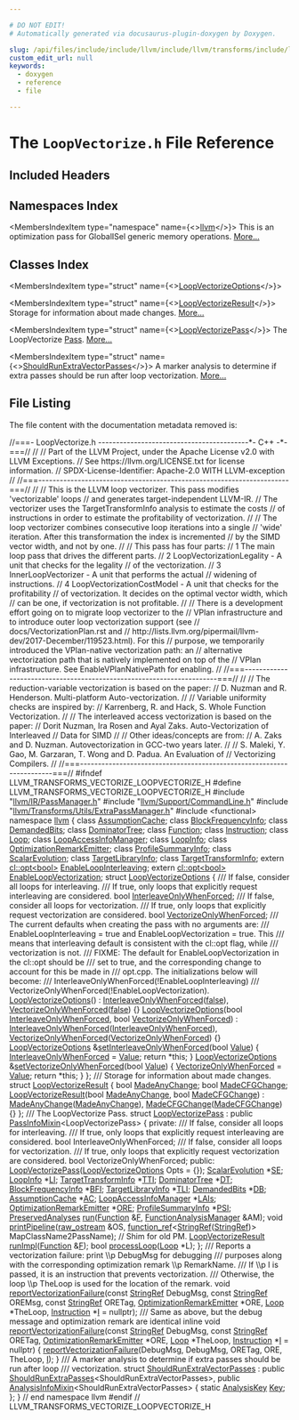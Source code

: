 ```yaml
---

# DO NOT EDIT!
# Automatically generated via docusaurus-plugin-doxygen by Doxygen.

slug: /api/files/include/include/llvm/include/llvm/transforms/include/llvm/transforms/vectorize/loopvectorize-h
custom_edit_url: null
keywords:
  - doxygen
  - reference
  - file

---
```





# The `LoopVectorize.h` File Reference

<DoxygenPage pluginConfig={pluginConfig}>



## Included Headers

<IncludesList>
<IncludesListItem
  filePath="llvm/IR/PassManager.h"
  permalink="/docs/api/files/include/include/llvm/include/llvm/ir/passmanager-h"
  isLocal="true" />
<IncludesListItem
  filePath="llvm/Support/CommandLine.h"
  permalink="/docs/api/files/include/include/llvm/include/llvm/support/commandline-h"
  isLocal="true" />
<IncludesListItem
  filePath="llvm/Transforms/Utils/ExtraPassManager.h"
  permalink="/docs/api/files/include/include/llvm/include/llvm/transforms/include/llvm/transforms/utils/extrapassmanager-h"
  isLocal="true" />
<IncludesListItem
  filePath="functional"
  permalink=""
  isLocal="false" />
</IncludesList>

## Namespaces Index

<MembersIndex>

<MembersIndexItem
  type="namespace"
  name={<><a href="/docs/api/namespaces/llvm">llvm</a></>}>
This is an optimization pass for GlobalISel generic memory operations. <a href="/docs/api/namespaces/llvm/#details">More...</a>
</MembersIndexItem>

</MembersIndex>

## Classes Index

<MembersIndex>

<MembersIndexItem
  type="struct"
  name={<><a href="/docs/api/structs/llvm/loopvectorizeoptions">LoopVectorizeOptions</a></>}>
</MembersIndexItem>

<MembersIndexItem
  type="struct"
  name={<><a href="/docs/api/structs/llvm/loopvectorizeresult">LoopVectorizeResult</a></>}>
Storage for information about made changes. <a href="/docs/api/structs/llvm/loopvectorizeresult/#details">More...</a>
</MembersIndexItem>

<MembersIndexItem
  type="struct"
  name={<><a href="/docs/api/structs/llvm/loopvectorizepass">LoopVectorizePass</a></>}>
The LoopVectorize <a href="/docs/api/classes/llvm/pass">Pass</a>. <a href="/docs/api/structs/llvm/loopvectorizepass/#details">More...</a>
</MembersIndexItem>

<MembersIndexItem
  type="struct"
  name={<><a href="/docs/api/structs/llvm/shouldrunextravectorpasses">ShouldRunExtraVectorPasses</a></>}>
A marker analysis to determine if extra passes should be run after loop vectorization. <a href="/docs/api/structs/llvm/shouldrunextravectorpasses/#details">More...</a>
</MembersIndexItem>

</MembersIndex>


## File Listing

The file content with the documentation metadata removed is:

<ProgramListing>

<Link id="l00001" /><CodeLine lineNumber="1"><Highlight kind="comment">//===- LoopVectorize.h ------------------------------------------&#42;- C++ -&#42;-===//</Highlight><Highlight kind="normal"></Highlight></CodeLine>
<Link id="l00002" /><CodeLine lineNumber="2"><Highlight kind="normal"></Highlight><Highlight kind="comment">//</Highlight><Highlight kind="normal"></Highlight></CodeLine>
<Link id="l00003" /><CodeLine lineNumber="3"><Highlight kind="normal"></Highlight><Highlight kind="comment">// Part of the LLVM Project, under the Apache License v2.0 with LLVM Exceptions.</Highlight><Highlight kind="normal"></Highlight></CodeLine>
<Link id="l00004" /><CodeLine lineNumber="4"><Highlight kind="normal"></Highlight><Highlight kind="comment">// See https://llvm.org/LICENSE.txt for license information.</Highlight><Highlight kind="normal"></Highlight></CodeLine>
<Link id="l00005" /><CodeLine lineNumber="5"><Highlight kind="normal"></Highlight><Highlight kind="comment">// SPDX-License-Identifier: Apache-2.0 WITH LLVM-exception</Highlight><Highlight kind="normal"></Highlight></CodeLine>
<Link id="l00006" /><CodeLine lineNumber="6"><Highlight kind="normal"></Highlight><Highlight kind="comment">//</Highlight><Highlight kind="normal"></Highlight></CodeLine>
<Link id="l00007" /><CodeLine lineNumber="7"><Highlight kind="normal"></Highlight><Highlight kind="comment">//===----------------------------------------------------------------------===//</Highlight><Highlight kind="normal"></Highlight></CodeLine>
<Link id="l00008" /><CodeLine lineNumber="8"><Highlight kind="normal"></Highlight><Highlight kind="comment">//</Highlight><Highlight kind="normal"></Highlight></CodeLine>
<Link id="l00009" /><CodeLine lineNumber="9"><Highlight kind="normal"></Highlight><Highlight kind="comment">// This is the LLVM loop vectorizer. This pass modifies &#39;vectorizable&#39; loops</Highlight><Highlight kind="normal"></Highlight></CodeLine>
<Link id="l00010" /><CodeLine lineNumber="10"><Highlight kind="normal"></Highlight><Highlight kind="comment">// and generates target-independent LLVM-IR.</Highlight><Highlight kind="normal"></Highlight></CodeLine>
<Link id="l00011" /><CodeLine lineNumber="11"><Highlight kind="normal"></Highlight><Highlight kind="comment">// The vectorizer uses the TargetTransformInfo analysis to estimate the costs</Highlight><Highlight kind="normal"></Highlight></CodeLine>
<Link id="l00012" /><CodeLine lineNumber="12"><Highlight kind="normal"></Highlight><Highlight kind="comment">// of instructions in order to estimate the profitability of vectorization.</Highlight><Highlight kind="normal"></Highlight></CodeLine>
<Link id="l00013" /><CodeLine lineNumber="13"><Highlight kind="normal"></Highlight><Highlight kind="comment">//</Highlight><Highlight kind="normal"></Highlight></CodeLine>
<Link id="l00014" /><CodeLine lineNumber="14"><Highlight kind="normal"></Highlight><Highlight kind="comment">// The loop vectorizer combines consecutive loop iterations into a single</Highlight><Highlight kind="normal"></Highlight></CodeLine>
<Link id="l00015" /><CodeLine lineNumber="15"><Highlight kind="normal"></Highlight><Highlight kind="comment">// &#39;wide&#39; iteration. After this transformation the index is incremented</Highlight><Highlight kind="normal"></Highlight></CodeLine>
<Link id="l00016" /><CodeLine lineNumber="16"><Highlight kind="normal"></Highlight><Highlight kind="comment">// by the SIMD vector width, and not by one.</Highlight><Highlight kind="normal"></Highlight></CodeLine>
<Link id="l00017" /><CodeLine lineNumber="17"><Highlight kind="normal"></Highlight><Highlight kind="comment">//</Highlight><Highlight kind="normal"></Highlight></CodeLine>
<Link id="l00018" /><CodeLine lineNumber="18"><Highlight kind="normal"></Highlight><Highlight kind="comment">// This pass has four parts:</Highlight><Highlight kind="normal"></Highlight></CodeLine>
<Link id="l00019" /><CodeLine lineNumber="19"><Highlight kind="normal"></Highlight><Highlight kind="comment">// 1 The main loop pass that drives the different parts.</Highlight><Highlight kind="normal"></Highlight></CodeLine>
<Link id="l00020" /><CodeLine lineNumber="20"><Highlight kind="normal"></Highlight><Highlight kind="comment">// 2 LoopVectorizationLegality - A unit that checks for the legality</Highlight><Highlight kind="normal"></Highlight></CodeLine>
<Link id="l00021" /><CodeLine lineNumber="21"><Highlight kind="normal"></Highlight><Highlight kind="comment">//    of the vectorization.</Highlight><Highlight kind="normal"></Highlight></CodeLine>
<Link id="l00022" /><CodeLine lineNumber="22"><Highlight kind="normal"></Highlight><Highlight kind="comment">// 3 InnerLoopVectorizer - A unit that performs the actual</Highlight><Highlight kind="normal"></Highlight></CodeLine>
<Link id="l00023" /><CodeLine lineNumber="23"><Highlight kind="normal"></Highlight><Highlight kind="comment">//    widening of instructions.</Highlight><Highlight kind="normal"></Highlight></CodeLine>
<Link id="l00024" /><CodeLine lineNumber="24"><Highlight kind="normal"></Highlight><Highlight kind="comment">// 4 LoopVectorizationCostModel - A unit that checks for the profitability</Highlight><Highlight kind="normal"></Highlight></CodeLine>
<Link id="l00025" /><CodeLine lineNumber="25"><Highlight kind="normal"></Highlight><Highlight kind="comment">//    of vectorization. It decides on the optimal vector width, which</Highlight><Highlight kind="normal"></Highlight></CodeLine>
<Link id="l00026" /><CodeLine lineNumber="26"><Highlight kind="normal"></Highlight><Highlight kind="comment">//    can be one, if vectorization is not profitable.</Highlight><Highlight kind="normal"></Highlight></CodeLine>
<Link id="l00027" /><CodeLine lineNumber="27"><Highlight kind="normal"></Highlight><Highlight kind="comment">//</Highlight><Highlight kind="normal"></Highlight></CodeLine>
<Link id="l00028" /><CodeLine lineNumber="28"><Highlight kind="normal"></Highlight><Highlight kind="comment">// There is a development effort going on to migrate loop vectorizer to the</Highlight><Highlight kind="normal"></Highlight></CodeLine>
<Link id="l00029" /><CodeLine lineNumber="29"><Highlight kind="normal"></Highlight><Highlight kind="comment">// VPlan infrastructure and to introduce outer loop vectorization support (see</Highlight><Highlight kind="normal"></Highlight></CodeLine>
<Link id="l00030" /><CodeLine lineNumber="30"><Highlight kind="normal"></Highlight><Highlight kind="comment">// docs/VectorizationPlan.rst and</Highlight><Highlight kind="normal"></Highlight></CodeLine>
<Link id="l00031" /><CodeLine lineNumber="31"><Highlight kind="normal"></Highlight><Highlight kind="comment">// http://lists.llvm.org/pipermail/llvm-dev/2017-December/119523.html). For this</Highlight><Highlight kind="normal"></Highlight></CodeLine>
<Link id="l00032" /><CodeLine lineNumber="32"><Highlight kind="normal"></Highlight><Highlight kind="comment">// purpose, we temporarily introduced the VPlan-native vectorization path: an</Highlight><Highlight kind="normal"></Highlight></CodeLine>
<Link id="l00033" /><CodeLine lineNumber="33"><Highlight kind="normal"></Highlight><Highlight kind="comment">// alternative vectorization path that is natively implemented on top of the</Highlight><Highlight kind="normal"></Highlight></CodeLine>
<Link id="l00034" /><CodeLine lineNumber="34"><Highlight kind="normal"></Highlight><Highlight kind="comment">// VPlan infrastructure. See EnableVPlanNativePath for enabling.</Highlight><Highlight kind="normal"></Highlight></CodeLine>
<Link id="l00035" /><CodeLine lineNumber="35"><Highlight kind="normal"></Highlight><Highlight kind="comment">//</Highlight><Highlight kind="normal"></Highlight></CodeLine>
<Link id="l00036" /><CodeLine lineNumber="36"><Highlight kind="normal"></Highlight><Highlight kind="comment">//===----------------------------------------------------------------------===//</Highlight><Highlight kind="normal"></Highlight></CodeLine>
<Link id="l00037" /><CodeLine lineNumber="37"><Highlight kind="normal"></Highlight><Highlight kind="comment">//</Highlight><Highlight kind="normal"></Highlight></CodeLine>
<Link id="l00038" /><CodeLine lineNumber="38"><Highlight kind="normal"></Highlight><Highlight kind="comment">// The reduction-variable vectorization is based on the paper:</Highlight><Highlight kind="normal"></Highlight></CodeLine>
<Link id="l00039" /><CodeLine lineNumber="39"><Highlight kind="normal"></Highlight><Highlight kind="comment">//  D. Nuzman and R. Henderson. Multi-platform Auto-vectorization.</Highlight><Highlight kind="normal"></Highlight></CodeLine>
<Link id="l00040" /><CodeLine lineNumber="40"><Highlight kind="normal"></Highlight><Highlight kind="comment">//</Highlight><Highlight kind="normal"></Highlight></CodeLine>
<Link id="l00041" /><CodeLine lineNumber="41"><Highlight kind="normal"></Highlight><Highlight kind="comment">// Variable uniformity checks are inspired by:</Highlight><Highlight kind="normal"></Highlight></CodeLine>
<Link id="l00042" /><CodeLine lineNumber="42"><Highlight kind="normal"></Highlight><Highlight kind="comment">//  Karrenberg, R. and Hack, S. Whole Function Vectorization.</Highlight><Highlight kind="normal"></Highlight></CodeLine>
<Link id="l00043" /><CodeLine lineNumber="43"><Highlight kind="normal"></Highlight><Highlight kind="comment">//</Highlight><Highlight kind="normal"></Highlight></CodeLine>
<Link id="l00044" /><CodeLine lineNumber="44"><Highlight kind="normal"></Highlight><Highlight kind="comment">// The interleaved access vectorization is based on the paper:</Highlight><Highlight kind="normal"></Highlight></CodeLine>
<Link id="l00045" /><CodeLine lineNumber="45"><Highlight kind="normal"></Highlight><Highlight kind="comment">//  Dorit Nuzman, Ira Rosen and Ayal Zaks.  Auto-Vectorization of Interleaved</Highlight><Highlight kind="normal"></Highlight></CodeLine>
<Link id="l00046" /><CodeLine lineNumber="46"><Highlight kind="normal"></Highlight><Highlight kind="comment">//  Data for SIMD</Highlight><Highlight kind="normal"></Highlight></CodeLine>
<Link id="l00047" /><CodeLine lineNumber="47"><Highlight kind="normal"></Highlight><Highlight kind="comment">//</Highlight><Highlight kind="normal"></Highlight></CodeLine>
<Link id="l00048" /><CodeLine lineNumber="48"><Highlight kind="normal"></Highlight><Highlight kind="comment">// Other ideas/concepts are from:</Highlight><Highlight kind="normal"></Highlight></CodeLine>
<Link id="l00049" /><CodeLine lineNumber="49"><Highlight kind="normal"></Highlight><Highlight kind="comment">//  A. Zaks and D. Nuzman. Autovectorization in GCC-two years later.</Highlight><Highlight kind="normal"></Highlight></CodeLine>
<Link id="l00050" /><CodeLine lineNumber="50"><Highlight kind="normal"></Highlight><Highlight kind="comment">//</Highlight><Highlight kind="normal"></Highlight></CodeLine>
<Link id="l00051" /><CodeLine lineNumber="51"><Highlight kind="normal"></Highlight><Highlight kind="comment">//  S. Maleki, Y. Gao, M. Garzaran, T. Wong and D. Padua.  An Evaluation of</Highlight><Highlight kind="normal"></Highlight></CodeLine>
<Link id="l00052" /><CodeLine lineNumber="52"><Highlight kind="normal"></Highlight><Highlight kind="comment">//  Vectorizing Compilers.</Highlight><Highlight kind="normal"></Highlight></CodeLine>
<Link id="l00053" /><CodeLine lineNumber="53"><Highlight kind="normal"></Highlight><Highlight kind="comment">//</Highlight><Highlight kind="normal"></Highlight></CodeLine>
<Link id="l00054" /><CodeLine lineNumber="54"><Highlight kind="normal"></Highlight><Highlight kind="comment">//===----------------------------------------------------------------------===//</Highlight><Highlight kind="normal"></Highlight></CodeLine>
<Link id="l00055" /><CodeLine lineNumber="55"><Highlight kind="normal"></Highlight></CodeLine>
<Link id="l00056" /><CodeLine lineNumber="56"><Highlight kind="normal"></Highlight><Highlight kind="preprocessor">#ifndef LLVM&#95;TRANSFORMS&#95;VECTORIZE&#95;LOOPVECTORIZE&#95;H</Highlight><Highlight kind="normal"></Highlight></CodeLine>
<Link id="l00057" /><CodeLine lineNumber="57"><Highlight kind="normal"></Highlight><Highlight kind="preprocessor">#define LLVM&#95;TRANSFORMS&#95;VECTORIZE&#95;LOOPVECTORIZE&#95;H</Highlight><Highlight kind="normal"></Highlight></CodeLine>
<Link id="l00058" /><CodeLine lineNumber="58"><Highlight kind="normal"></Highlight></CodeLine>
<Link id="l00059" /><CodeLine lineNumber="59"><Highlight kind="normal"></Highlight><Highlight kind="preprocessor">#include &quot;<a href="/docs/api/files/include/include/llvm/include/llvm/ir/passmanager-h">llvm/IR/PassManager.h</a>&quot;</Highlight><Highlight kind="normal"></Highlight></CodeLine>
<Link id="l00060" /><CodeLine lineNumber="60"><Highlight kind="normal"></Highlight><Highlight kind="preprocessor">#include &quot;<a href="/docs/api/files/include/include/llvm/include/llvm/support/commandline-h">llvm/Support/CommandLine.h</a>&quot;</Highlight><Highlight kind="normal"></Highlight></CodeLine>
<Link id="l00061" /><CodeLine lineNumber="61"><Highlight kind="normal"></Highlight><Highlight kind="preprocessor">#include &quot;<a href="/docs/api/files/include/include/llvm/include/llvm/transforms/include/llvm/transforms/utils/extrapassmanager-h">llvm/Transforms/Utils/ExtraPassManager.h</a>&quot;</Highlight><Highlight kind="normal"></Highlight></CodeLine>
<Link id="l00062" /><CodeLine lineNumber="62"><Highlight kind="normal"></Highlight><Highlight kind="preprocessor">#include &lt;functional&gt;</Highlight><Highlight kind="normal"></Highlight></CodeLine>
<Link id="l00063" /><CodeLine lineNumber="63"><Highlight kind="normal"></Highlight></CodeLine>
<Link id="l00064" /><CodeLine lineNumber="64"><Highlight kind="normal"></Highlight><Highlight kind="keyword">namespace </Highlight><Highlight kind="normal"><a href="/docs/api/namespaces/llvm">llvm</a> &#123;</Highlight></CodeLine>
<Link id="l00065" /><CodeLine lineNumber="65"><Highlight kind="normal"></Highlight></CodeLine>
<Link id="l00066" /><CodeLine lineNumber="66"><Highlight kind="normal"></Highlight><Highlight kind="keyword">class </Highlight><Highlight kind="normal"><a href="/docs/api/classes/llvm/assumptioncache">AssumptionCache</a>;</Highlight></CodeLine>
<Link id="l00067" /><CodeLine lineNumber="67"><Highlight kind="normal"></Highlight><Highlight kind="keyword">class </Highlight><Highlight kind="normal"><a href="/docs/api/classes/llvm/blockfrequencyinfo">BlockFrequencyInfo</a>;</Highlight></CodeLine>
<Link id="l00068" /><CodeLine lineNumber="68"><Highlight kind="normal"></Highlight><Highlight kind="keyword">class </Highlight><Highlight kind="normal"><a href="/docs/api/classes/llvm/demandedbits">DemandedBits</a>;</Highlight></CodeLine>
<Link id="l00069" /><CodeLine lineNumber="69"><Highlight kind="normal"></Highlight><Highlight kind="keyword">class </Highlight><Highlight kind="normal"><a href="/docs/api/classes/llvm/dominatortree">DominatorTree</a>;</Highlight></CodeLine>
<Link id="l00070" /><CodeLine lineNumber="70"><Highlight kind="normal"></Highlight><Highlight kind="keyword">class </Highlight><Highlight kind="normal"><a href="/docs/api/classes/llvm/function">Function</a>;</Highlight></CodeLine>
<Link id="l00071" /><CodeLine lineNumber="71"><Highlight kind="normal"></Highlight><Highlight kind="keyword">class </Highlight><Highlight kind="normal"><a href="/docs/api/classes/llvm/instruction">Instruction</a>;</Highlight></CodeLine>
<Link id="l00072" /><CodeLine lineNumber="72"><Highlight kind="normal"></Highlight><Highlight kind="keyword">class </Highlight><Highlight kind="normal"><a href="/docs/api/classes/llvm/loop">Loop</a>;</Highlight></CodeLine>
<Link id="l00073" /><CodeLine lineNumber="73"><Highlight kind="normal"></Highlight><Highlight kind="keyword">class </Highlight><Highlight kind="normal"><a href="/docs/api/classes/llvm/loopaccessinfomanager">LoopAccessInfoManager</a>;</Highlight></CodeLine>
<Link id="l00074" /><CodeLine lineNumber="74"><Highlight kind="normal"></Highlight><Highlight kind="keyword">class </Highlight><Highlight kind="normal"><a href="/docs/api/classes/llvm/loopinfo">LoopInfo</a>;</Highlight></CodeLine>
<Link id="l00075" /><CodeLine lineNumber="75"><Highlight kind="normal"></Highlight><Highlight kind="keyword">class </Highlight><Highlight kind="normal"><a href="/docs/api/classes/llvm/optimizationremarkemitter">OptimizationRemarkEmitter</a>;</Highlight></CodeLine>
<Link id="l00076" /><CodeLine lineNumber="76"><Highlight kind="normal"></Highlight><Highlight kind="keyword">class </Highlight><Highlight kind="normal"><a href="/docs/api/classes/llvm/profilesummaryinfo">ProfileSummaryInfo</a>;</Highlight></CodeLine>
<Link id="l00077" /><CodeLine lineNumber="77"><Highlight kind="normal"></Highlight><Highlight kind="keyword">class </Highlight><Highlight kind="normal"><a href="/docs/api/classes/llvm/scalarevolution">ScalarEvolution</a>;</Highlight></CodeLine>
<Link id="l00078" /><CodeLine lineNumber="78"><Highlight kind="normal"></Highlight><Highlight kind="keyword">class </Highlight><Highlight kind="normal"><a href="/docs/api/classes/llvm/targetlibraryinfo">TargetLibraryInfo</a>;</Highlight></CodeLine>
<Link id="l00079" /><CodeLine lineNumber="79"><Highlight kind="normal"></Highlight><Highlight kind="keyword">class </Highlight><Highlight kind="normal"><a href="/docs/api/classes/llvm/targettransforminfo">TargetTransformInfo</a>;</Highlight></CodeLine>
<Link id="l00080" /><CodeLine lineNumber="80"><Highlight kind="normal"></Highlight></CodeLine>
<Link id="l00081" /><CodeLine lineNumber="81"><Highlight kind="normal"></Highlight><Highlight kind="keyword">extern</Highlight><Highlight kind="normal"> <a href="/docs/api/classes/llvm/cl/opt">cl::opt&lt;bool&gt;</a> <a href="/docs/api/namespaces/llvm/#af98e93062e9f33018307ffc64d4b009e">EnableLoopInterleaving</a>;</Highlight></CodeLine>
<Link id="l00082" /><CodeLine lineNumber="82"><Highlight kind="normal"></Highlight><Highlight kind="keyword">extern</Highlight><Highlight kind="normal"> <a href="/docs/api/classes/llvm/cl/opt">cl::opt&lt;bool&gt;</a> <a href="/docs/api/namespaces/llvm/#a7f386d38a2c6c22a343243e9e48f7532">EnableLoopVectorization</a>;</Highlight></CodeLine>
<Link id="l00083" /><CodeLine lineNumber="83"><Highlight kind="normal"></Highlight></CodeLine>
<Link id="l00084" /><CodeLine lineNumber="84" lineLink="/docs/api/structs/llvm/loopvectorizeoptions"><Highlight kind="normal"></Highlight><Highlight kind="keyword">struct </Highlight><Highlight kind="normal"><a href="/docs/api/structs/llvm/loopvectorizeoptions/#a6783f8be2f000616bf0c2c34cae65ad0">LoopVectorizeOptions</a> &#123;</Highlight><Highlight kind="comment"></Highlight></CodeLine>
<Link id="l00085" /><CodeLine lineNumber="85"><Highlight kind="comment">  /// If false, consider all loops for interleaving.</Highlight></CodeLine>
<Link id="l00086" /><CodeLine lineNumber="86"><Highlight kind="comment">  /// If true, only loops that explicitly request interleaving are considered.</Highlight><Highlight kind="normal"></Highlight></CodeLine>
<Link id="l00087" /><CodeLine lineNumber="87" lineLink="/docs/api/structs/llvm/loopvectorizeoptions/#ac6ffc347deee18f567b88ce71101d45d"><Highlight kind="normal">  </Highlight><Highlight kind="keywordtype">bool</Highlight><Highlight kind="normal"> <a href="/docs/api/structs/llvm/loopvectorizeoptions/#ac6ffc347deee18f567b88ce71101d45d">InterleaveOnlyWhenForced</a>;</Highlight></CodeLine>
<Link id="l00088" /><CodeLine lineNumber="88"><Highlight kind="normal"></Highlight><Highlight kind="comment"></Highlight></CodeLine>
<Link id="l00089" /><CodeLine lineNumber="89"><Highlight kind="comment">  /// If false, consider all loops for vectorization.</Highlight></CodeLine>
<Link id="l00090" /><CodeLine lineNumber="90"><Highlight kind="comment">  /// If true, only loops that explicitly request vectorization are considered.</Highlight><Highlight kind="normal"></Highlight></CodeLine>
<Link id="l00091" /><CodeLine lineNumber="91" lineLink="/docs/api/structs/llvm/loopvectorizeoptions/#ac73f29a1b055929ead9221ab91e1dd10"><Highlight kind="normal">  </Highlight><Highlight kind="keywordtype">bool</Highlight><Highlight kind="normal"> <a href="/docs/api/structs/llvm/loopvectorizeoptions/#ac73f29a1b055929ead9221ab91e1dd10">VectorizeOnlyWhenForced</a>;</Highlight></CodeLine>
<Link id="l00092" /><CodeLine lineNumber="92"><Highlight kind="normal"></Highlight><Highlight kind="comment"></Highlight></CodeLine>
<Link id="l00093" /><CodeLine lineNumber="93"><Highlight kind="comment">  /// The current defaults when creating the pass with no arguments are:</Highlight></CodeLine>
<Link id="l00094" /><CodeLine lineNumber="94"><Highlight kind="comment">  /// EnableLoopInterleaving = true and EnableLoopVectorization = true. This</Highlight></CodeLine>
<Link id="l00095" /><CodeLine lineNumber="95"><Highlight kind="comment">  /// means that interleaving default is consistent with the cl::opt flag, while</Highlight></CodeLine>
<Link id="l00096" /><CodeLine lineNumber="96"><Highlight kind="comment">  /// vectorization is not.</Highlight></CodeLine>
<Link id="l00097" /><CodeLine lineNumber="97"><Highlight kind="comment">  /// FIXME: The default for EnableLoopVectorization in the cl::opt should be</Highlight></CodeLine>
<Link id="l00098" /><CodeLine lineNumber="98"><Highlight kind="comment">  /// set to true, and the corresponding change to account for this be made in</Highlight></CodeLine>
<Link id="l00099" /><CodeLine lineNumber="99"><Highlight kind="comment">  /// opt.cpp. The initializations below will become:</Highlight></CodeLine>
<Link id="l00100" /><CodeLine lineNumber="100"><Highlight kind="comment">  /// InterleaveOnlyWhenForced(!EnableLoopInterleaving)</Highlight></CodeLine>
<Link id="l00101" /><CodeLine lineNumber="101"><Highlight kind="comment">  /// VectorizeOnlyWhenForced(!EnableLoopVectorization).</Highlight><Highlight kind="normal"></Highlight></CodeLine>
<Link id="l00102" /><CodeLine lineNumber="102" lineLink="/docs/api/structs/llvm/loopvectorizeoptions/#a6783f8be2f000616bf0c2c34cae65ad0"><Highlight kind="normal">  <a href="/docs/api/structs/llvm/loopvectorizeoptions/#a6783f8be2f000616bf0c2c34cae65ad0">LoopVectorizeOptions</a>()</Highlight></CodeLine>
<Link id="l00103" /><CodeLine lineNumber="103"><Highlight kind="normal">      : <a href="/docs/api/structs/llvm/loopvectorizeoptions/#ac6ffc347deee18f567b88ce71101d45d">InterleaveOnlyWhenForced</a>(<a href="/docs/api/namespaces/false">false</a>), <a href="/docs/api/structs/llvm/loopvectorizeoptions/#ac73f29a1b055929ead9221ab91e1dd10">VectorizeOnlyWhenForced</a>(<a href="/docs/api/namespaces/false">false</a>) &#123;&#125;</Highlight></CodeLine>
<Link id="l00104" /><CodeLine lineNumber="104" lineLink="/docs/api/structs/llvm/loopvectorizeoptions/#a2c26328cd96546a50d896e9bfa6953d7"><Highlight kind="normal">  <a href="/docs/api/structs/llvm/loopvectorizeoptions/#a2c26328cd96546a50d896e9bfa6953d7">LoopVectorizeOptions</a>(</Highlight><Highlight kind="keywordtype">bool</Highlight><Highlight kind="normal"> <a href="/docs/api/structs/llvm/loopvectorizeoptions/#ac6ffc347deee18f567b88ce71101d45d">InterleaveOnlyWhenForced</a>,</Highlight></CodeLine>
<Link id="l00105" /><CodeLine lineNumber="105"><Highlight kind="normal">                       </Highlight><Highlight kind="keywordtype">bool</Highlight><Highlight kind="normal"> <a href="/docs/api/structs/llvm/loopvectorizeoptions/#ac73f29a1b055929ead9221ab91e1dd10">VectorizeOnlyWhenForced</a>)</Highlight></CodeLine>
<Link id="l00106" /><CodeLine lineNumber="106"><Highlight kind="normal">      : <a href="/docs/api/structs/llvm/loopvectorizeoptions/#ac6ffc347deee18f567b88ce71101d45d">InterleaveOnlyWhenForced</a>(<a href="/docs/api/structs/llvm/loopvectorizeoptions/#ac6ffc347deee18f567b88ce71101d45d">InterleaveOnlyWhenForced</a>),</Highlight></CodeLine>
<Link id="l00107" /><CodeLine lineNumber="107"><Highlight kind="normal">        <a href="/docs/api/structs/llvm/loopvectorizeoptions/#ac73f29a1b055929ead9221ab91e1dd10">VectorizeOnlyWhenForced</a>(<a href="/docs/api/structs/llvm/loopvectorizeoptions/#ac73f29a1b055929ead9221ab91e1dd10">VectorizeOnlyWhenForced</a>) &#123;&#125;</Highlight></CodeLine>
<Link id="l00108" /><CodeLine lineNumber="108"><Highlight kind="normal"></Highlight></CodeLine>
<Link id="l00109" /><CodeLine lineNumber="109" lineLink="/docs/api/structs/llvm/loopvectorizeoptions/#a5393e0c3e4331c12efc4ec4f91096cd5"><Highlight kind="normal">  <a href="/docs/api/structs/llvm/loopvectorizeoptions/#a6783f8be2f000616bf0c2c34cae65ad0">LoopVectorizeOptions</a> &amp;<a href="/docs/api/structs/llvm/loopvectorizeoptions/#a5393e0c3e4331c12efc4ec4f91096cd5">setInterleaveOnlyWhenForced</a>(</Highlight><Highlight kind="keywordtype">bool</Highlight><Highlight kind="normal"> <a href="/docs/api/classes/llvm/value">Value</a>) &#123;</Highlight></CodeLine>
<Link id="l00110" /><CodeLine lineNumber="110"><Highlight kind="normal">    <a href="/docs/api/structs/llvm/loopvectorizeoptions/#ac6ffc347deee18f567b88ce71101d45d">InterleaveOnlyWhenForced</a> = <a href="/docs/api/classes/llvm/value">Value</a>;</Highlight></CodeLine>
<Link id="l00111" /><CodeLine lineNumber="111"><Highlight kind="normal">    </Highlight><Highlight kind="keywordflow">return</Highlight><Highlight kind="normal"> &#42;</Highlight><Highlight kind="keyword">this</Highlight><Highlight kind="normal">;</Highlight></CodeLine>
<Link id="l00112" /><CodeLine lineNumber="112"><Highlight kind="normal">  &#125;</Highlight></CodeLine>
<Link id="l00113" /><CodeLine lineNumber="113"><Highlight kind="normal"></Highlight></CodeLine>
<Link id="l00114" /><CodeLine lineNumber="114" lineLink="/docs/api/structs/llvm/loopvectorizeoptions/#a3e069859198ff7a4972b1c2af8d4674e"><Highlight kind="normal">  <a href="/docs/api/structs/llvm/loopvectorizeoptions/#a6783f8be2f000616bf0c2c34cae65ad0">LoopVectorizeOptions</a> &amp;<a href="/docs/api/structs/llvm/loopvectorizeoptions/#a3e069859198ff7a4972b1c2af8d4674e">setVectorizeOnlyWhenForced</a>(</Highlight><Highlight kind="keywordtype">bool</Highlight><Highlight kind="normal"> <a href="/docs/api/classes/llvm/value">Value</a>) &#123;</Highlight></CodeLine>
<Link id="l00115" /><CodeLine lineNumber="115"><Highlight kind="normal">    <a href="/docs/api/structs/llvm/loopvectorizeoptions/#ac73f29a1b055929ead9221ab91e1dd10">VectorizeOnlyWhenForced</a> = <a href="/docs/api/classes/llvm/value">Value</a>;</Highlight></CodeLine>
<Link id="l00116" /><CodeLine lineNumber="116"><Highlight kind="normal">    </Highlight><Highlight kind="keywordflow">return</Highlight><Highlight kind="normal"> &#42;</Highlight><Highlight kind="keyword">this</Highlight><Highlight kind="normal">;</Highlight></CodeLine>
<Link id="l00117" /><CodeLine lineNumber="117"><Highlight kind="normal">  &#125;</Highlight></CodeLine>
<Link id="l00118" /><CodeLine lineNumber="118"><Highlight kind="normal">&#125;;</Highlight></CodeLine>
<Link id="l00119" /><CodeLine lineNumber="119"><Highlight kind="normal"></Highlight><Highlight kind="comment"></Highlight></CodeLine>
<Link id="l00120" /><CodeLine lineNumber="120"><Highlight kind="comment">/// Storage for information about made changes.</Highlight><Highlight kind="normal"></Highlight></CodeLine>
<Link id="l00121" /><CodeLine lineNumber="121" lineLink="/docs/api/structs/llvm/loopvectorizeresult"><Highlight kind="normal"></Highlight><Highlight kind="keyword">struct </Highlight><Highlight kind="normal"><a href="/docs/api/structs/llvm/loopvectorizeresult/#a1af9597d474b60676941a24e056c28ee">LoopVectorizeResult</a> &#123;</Highlight></CodeLine>
<Link id="l00122" /><CodeLine lineNumber="122" lineLink="/docs/api/structs/llvm/loopvectorizeresult/#a36b3635888f4d5263ae7179034879c62"><Highlight kind="normal">  </Highlight><Highlight kind="keywordtype">bool</Highlight><Highlight kind="normal"> <a href="/docs/api/structs/llvm/loopvectorizeresult/#a36b3635888f4d5263ae7179034879c62">MadeAnyChange</a>;</Highlight></CodeLine>
<Link id="l00123" /><CodeLine lineNumber="123" lineLink="/docs/api/structs/llvm/loopvectorizeresult/#a8aa2fbbdc628be13dea526ad56b32cac"><Highlight kind="normal">  </Highlight><Highlight kind="keywordtype">bool</Highlight><Highlight kind="normal"> <a href="/docs/api/structs/llvm/loopvectorizeresult/#a8aa2fbbdc628be13dea526ad56b32cac">MadeCFGChange</a>;</Highlight></CodeLine>
<Link id="l00124" /><CodeLine lineNumber="124"><Highlight kind="normal"></Highlight></CodeLine>
<Link id="l00125" /><CodeLine lineNumber="125" lineLink="/docs/api/structs/llvm/loopvectorizeresult/#a1af9597d474b60676941a24e056c28ee"><Highlight kind="normal">  <a href="/docs/api/structs/llvm/loopvectorizeresult/#a1af9597d474b60676941a24e056c28ee">LoopVectorizeResult</a>(</Highlight><Highlight kind="keywordtype">bool</Highlight><Highlight kind="normal"> <a href="/docs/api/structs/llvm/loopvectorizeresult/#a36b3635888f4d5263ae7179034879c62">MadeAnyChange</a>, </Highlight><Highlight kind="keywordtype">bool</Highlight><Highlight kind="normal"> <a href="/docs/api/structs/llvm/loopvectorizeresult/#a8aa2fbbdc628be13dea526ad56b32cac">MadeCFGChange</a>)</Highlight></CodeLine>
<Link id="l00126" /><CodeLine lineNumber="126"><Highlight kind="normal">      : <a href="/docs/api/structs/llvm/loopvectorizeresult/#a36b3635888f4d5263ae7179034879c62">MadeAnyChange</a>(<a href="/docs/api/structs/llvm/loopvectorizeresult/#a36b3635888f4d5263ae7179034879c62">MadeAnyChange</a>), <a href="/docs/api/structs/llvm/loopvectorizeresult/#a8aa2fbbdc628be13dea526ad56b32cac">MadeCFGChange</a>(<a href="/docs/api/structs/llvm/loopvectorizeresult/#a8aa2fbbdc628be13dea526ad56b32cac">MadeCFGChange</a>) &#123;&#125;</Highlight></CodeLine>
<Link id="l00127" /><CodeLine lineNumber="127"><Highlight kind="normal">&#125;;</Highlight></CodeLine>
<Link id="l00128" /><CodeLine lineNumber="128"><Highlight kind="normal"></Highlight><Highlight kind="comment"></Highlight></CodeLine>
<Link id="l00129" /><CodeLine lineNumber="129"><Highlight kind="comment">/// The LoopVectorize Pass.</Highlight><Highlight kind="normal"></Highlight></CodeLine>
<Link id="l00130" /><CodeLine lineNumber="130" lineLink="/docs/api/structs/llvm/loopvectorizepass"><Highlight kind="normal"></Highlight><Highlight kind="keyword">struct </Highlight><Highlight kind="normal"><a href="/docs/api/structs/llvm/loopvectorizepass/#a51be961763c595602654e8d825f26b59">LoopVectorizePass</a> : </Highlight><Highlight kind="keyword">public</Highlight><Highlight kind="normal"> <a href="/docs/api/structs/llvm/passinfomixin">PassInfoMixin</a>&lt;LoopVectorizePass&gt; &#123;</Highlight></CodeLine>
<Link id="l00131" /><CodeLine lineNumber="131"><Highlight kind="normal"></Highlight><Highlight kind="keyword">private</Highlight><Highlight kind="normal">:</Highlight><Highlight kind="comment"></Highlight></CodeLine>
<Link id="l00132" /><CodeLine lineNumber="132"><Highlight kind="comment">  /// If false, consider all loops for interleaving.</Highlight></CodeLine>
<Link id="l00133" /><CodeLine lineNumber="133"><Highlight kind="comment">  /// If true, only loops that explicitly request interleaving are considered.</Highlight><Highlight kind="normal"></Highlight></CodeLine>
<Link id="l00134" /><CodeLine lineNumber="134"><Highlight kind="normal">  </Highlight><Highlight kind="keywordtype">bool</Highlight><Highlight kind="normal"> InterleaveOnlyWhenForced;</Highlight></CodeLine>
<Link id="l00135" /><CodeLine lineNumber="135"><Highlight kind="normal"></Highlight><Highlight kind="comment"></Highlight></CodeLine>
<Link id="l00136" /><CodeLine lineNumber="136"><Highlight kind="comment">  /// If false, consider all loops for vectorization.</Highlight></CodeLine>
<Link id="l00137" /><CodeLine lineNumber="137"><Highlight kind="comment">  /// If true, only loops that explicitly request vectorization are considered.</Highlight><Highlight kind="normal"></Highlight></CodeLine>
<Link id="l00138" /><CodeLine lineNumber="138"><Highlight kind="normal">  </Highlight><Highlight kind="keywordtype">bool</Highlight><Highlight kind="normal"> VectorizeOnlyWhenForced;</Highlight></CodeLine>
<Link id="l00139" /><CodeLine lineNumber="139"><Highlight kind="normal"></Highlight></CodeLine>
<Link id="l00140" /><CodeLine lineNumber="140"><Highlight kind="normal"></Highlight><Highlight kind="keyword">public</Highlight><Highlight kind="normal">:</Highlight></CodeLine>
<Link id="l00141" /><CodeLine lineNumber="141"><Highlight kind="normal">  <a href="/docs/api/structs/llvm/loopvectorizepass/#a51be961763c595602654e8d825f26b59">LoopVectorizePass</a>(<a href="/docs/api/structs/llvm/loopvectorizeoptions">LoopVectorizeOptions</a> Opts = &#123;&#125;);</Highlight></CodeLine>
<Link id="l00142" /><CodeLine lineNumber="142"><Highlight kind="normal"></Highlight></CodeLine>
<Link id="l00143" /><CodeLine lineNumber="143" lineLink="/docs/api/structs/llvm/loopvectorizepass/#a7e7c40b0a986979535eddeb2bb6eae05"><Highlight kind="normal">  <a href="/docs/api/classes/llvm/scalarevolution">ScalarEvolution</a> &#42;<a href="/docs/api/structs/llvm/loopvectorizepass/#a7e7c40b0a986979535eddeb2bb6eae05">SE</a>;</Highlight></CodeLine>
<Link id="l00144" /><CodeLine lineNumber="144" lineLink="/docs/api/structs/llvm/loopvectorizepass/#a32cea93d587825e715e63f5d58834cd3"><Highlight kind="normal">  <a href="/docs/api/classes/llvm/loopinfo">LoopInfo</a> &#42;<a href="/docs/api/structs/llvm/loopvectorizepass/#a32cea93d587825e715e63f5d58834cd3">LI</a>;</Highlight></CodeLine>
<Link id="l00145" /><CodeLine lineNumber="145" lineLink="/docs/api/structs/llvm/loopvectorizepass/#af801c62acf781555151418001a6c5270"><Highlight kind="normal">  <a href="/docs/api/classes/llvm/targettransforminfo">TargetTransformInfo</a> &#42;<a href="/docs/api/structs/llvm/loopvectorizepass/#af801c62acf781555151418001a6c5270">TTI</a>;</Highlight></CodeLine>
<Link id="l00146" /><CodeLine lineNumber="146" lineLink="/docs/api/structs/llvm/loopvectorizepass/#af4e171d085c0c20949584a32ee65acce"><Highlight kind="normal">  <a href="/docs/api/classes/llvm/dominatortree">DominatorTree</a> &#42;<a href="/docs/api/structs/llvm/loopvectorizepass/#af4e171d085c0c20949584a32ee65acce">DT</a>;</Highlight></CodeLine>
<Link id="l00147" /><CodeLine lineNumber="147" lineLink="/docs/api/structs/llvm/loopvectorizepass/#a5604ee7cd98afbb8b5a581e9c3dd7dff"><Highlight kind="normal">  <a href="/docs/api/classes/llvm/blockfrequencyinfo">BlockFrequencyInfo</a> &#42;<a href="/docs/api/structs/llvm/loopvectorizepass/#a5604ee7cd98afbb8b5a581e9c3dd7dff">BFI</a>;</Highlight></CodeLine>
<Link id="l00148" /><CodeLine lineNumber="148" lineLink="/docs/api/structs/llvm/loopvectorizepass/#a07ce98f749d234136ba025ecbf174b53"><Highlight kind="normal">  <a href="/docs/api/classes/llvm/targetlibraryinfo">TargetLibraryInfo</a> &#42;<a href="/docs/api/structs/llvm/loopvectorizepass/#a07ce98f749d234136ba025ecbf174b53">TLI</a>;</Highlight></CodeLine>
<Link id="l00149" /><CodeLine lineNumber="149" lineLink="/docs/api/structs/llvm/loopvectorizepass/#a427352f0eda31223a0b25d9f143ce0b1"><Highlight kind="normal">  <a href="/docs/api/classes/llvm/demandedbits">DemandedBits</a> &#42;<a href="/docs/api/structs/llvm/loopvectorizepass/#a427352f0eda31223a0b25d9f143ce0b1">DB</a>;</Highlight></CodeLine>
<Link id="l00150" /><CodeLine lineNumber="150" lineLink="/docs/api/structs/llvm/loopvectorizepass/#ab9ba33b1dd671be4bc212c442516409f"><Highlight kind="normal">  <a href="/docs/api/classes/llvm/assumptioncache">AssumptionCache</a> &#42;<a href="/docs/api/structs/llvm/loopvectorizepass/#ab9ba33b1dd671be4bc212c442516409f">AC</a>;</Highlight></CodeLine>
<Link id="l00151" /><CodeLine lineNumber="151" lineLink="/docs/api/structs/llvm/loopvectorizepass/#a38ff83df2a3ad17de50157ed09a1c259"><Highlight kind="normal">  <a href="/docs/api/classes/llvm/loopaccessinfomanager">LoopAccessInfoManager</a> &#42;<a href="/docs/api/structs/llvm/loopvectorizepass/#a38ff83df2a3ad17de50157ed09a1c259">LAIs</a>;</Highlight></CodeLine>
<Link id="l00152" /><CodeLine lineNumber="152" lineLink="/docs/api/structs/llvm/loopvectorizepass/#af494038e310bd942f44e66bee50ce632"><Highlight kind="normal">  <a href="/docs/api/classes/llvm/optimizationremarkemitter">OptimizationRemarkEmitter</a> &#42;<a href="/docs/api/structs/llvm/loopvectorizepass/#af494038e310bd942f44e66bee50ce632">ORE</a>;</Highlight></CodeLine>
<Link id="l00153" /><CodeLine lineNumber="153" lineLink="/docs/api/structs/llvm/loopvectorizepass/#a1833d18292c92e20a003f7074e518060"><Highlight kind="normal">  <a href="/docs/api/classes/llvm/profilesummaryinfo">ProfileSummaryInfo</a> &#42;<a href="/docs/api/structs/llvm/loopvectorizepass/#a1833d18292c92e20a003f7074e518060">PSI</a>;</Highlight></CodeLine>
<Link id="l00154" /><CodeLine lineNumber="154"><Highlight kind="normal"></Highlight></CodeLine>
<Link id="l00155" /><CodeLine lineNumber="155"><Highlight kind="normal">  <a href="/docs/api/classes/llvm/preservedanalyses">PreservedAnalyses</a> <a href="/docs/api/structs/llvm/loopvectorizepass/#af3b0e58cfdb2c6c663cd47a8808ba70a">run</a>(<a href="/docs/api/classes/llvm/function">Function</a> &amp;<a href="/docs/api/files/lib/lib/support/md5-cpp/#a96d73bbd7af15cb1fc38c3f4a3bd82e9">F</a>, <a href="/docs/api/namespaces/llvm/#adce09a5a0de0e3177eb00e932734af2f">FunctionAnalysisManager</a> &amp;AM);</Highlight></CodeLine>
<Link id="l00156" /><CodeLine lineNumber="156"><Highlight kind="normal">  </Highlight><Highlight kind="keywordtype">void</Highlight><Highlight kind="normal"> <a href="/docs/api/structs/llvm/loopvectorizepass/#a4fa1898352e5014c447a589398c94595">printPipeline</a>(<a href="/docs/api/classes/llvm/raw-ostream">raw&#95;ostream</a> &amp;OS,</Highlight></CodeLine>
<Link id="l00157" /><CodeLine lineNumber="157"><Highlight kind="normal">                     <a href="/docs/api/classes/llvm/function-ref">function&#95;ref</a>&lt;<a href="/docs/api/classes/llvm/stringref">StringRef</a>(<a href="/docs/api/classes/llvm/stringref">StringRef</a>)&gt; MapClassName2PassName);</Highlight></CodeLine>
<Link id="l00158" /><CodeLine lineNumber="158"><Highlight kind="normal"></Highlight></CodeLine>
<Link id="l00159" /><CodeLine lineNumber="159"><Highlight kind="normal">  </Highlight><Highlight kind="comment">// Shim for old PM.</Highlight><Highlight kind="normal"></Highlight></CodeLine>
<Link id="l00160" /><CodeLine lineNumber="160"><Highlight kind="normal">  <a href="/docs/api/structs/llvm/loopvectorizeresult">LoopVectorizeResult</a> <a href="/docs/api/structs/llvm/loopvectorizepass/#a0d3ab70393b799b3be4875c3334a4f42">runImpl</a>(<a href="/docs/api/classes/llvm/function">Function</a> &amp;<a href="/docs/api/files/lib/lib/support/md5-cpp/#a96d73bbd7af15cb1fc38c3f4a3bd82e9">F</a>);</Highlight></CodeLine>
<Link id="l00161" /><CodeLine lineNumber="161"><Highlight kind="normal"></Highlight></CodeLine>
<Link id="l00162" /><CodeLine lineNumber="162"><Highlight kind="normal">  </Highlight><Highlight kind="keywordtype">bool</Highlight><Highlight kind="normal"> <a href="/docs/api/structs/llvm/loopvectorizepass/#a160afa01e95095aa0c8115b6e0e6f4a6">processLoop</a>(<a href="/docs/api/classes/llvm/loop">Loop</a> &#42;L);</Highlight></CodeLine>
<Link id="l00163" /><CodeLine lineNumber="163"><Highlight kind="normal">&#125;;</Highlight></CodeLine>
<Link id="l00164" /><CodeLine lineNumber="164"><Highlight kind="normal"></Highlight><Highlight kind="comment"></Highlight></CodeLine>
<Link id="l00165" /><CodeLine lineNumber="165"><Highlight kind="comment">/// Reports a vectorization failure: print \\p DebugMsg for debugging</Highlight></CodeLine>
<Link id="l00166" /><CodeLine lineNumber="166"><Highlight kind="comment">/// purposes along with the corresponding optimization remark \\p RemarkName.</Highlight></CodeLine>
<Link id="l00167" /><CodeLine lineNumber="167"><Highlight kind="comment">/// If \\p I is passed, it is an instruction that prevents vectorization.</Highlight></CodeLine>
<Link id="l00168" /><CodeLine lineNumber="168"><Highlight kind="comment">/// Otherwise, the loop \\p TheLoop is used for the location of the remark.</Highlight><Highlight kind="normal"></Highlight></CodeLine>
<Link id="l00169" /><CodeLine lineNumber="169"><Highlight kind="normal"></Highlight><Highlight kind="keywordtype">void</Highlight><Highlight kind="normal"> <a href="/docs/api/namespaces/llvm/#ab425bb10a0f4af749bbb29aa07fc6854">reportVectorizationFailure</a>(</Highlight><Highlight kind="keyword">const</Highlight><Highlight kind="normal"> <a href="/docs/api/classes/llvm/stringref">StringRef</a> DebugMsg,</Highlight></CodeLine>
<Link id="l00170" /><CodeLine lineNumber="170"><Highlight kind="normal">    </Highlight><Highlight kind="keyword">const</Highlight><Highlight kind="normal"> <a href="/docs/api/classes/llvm/stringref">StringRef</a> OREMsg, </Highlight><Highlight kind="keyword">const</Highlight><Highlight kind="normal"> <a href="/docs/api/classes/llvm/stringref">StringRef</a> ORETag,</Highlight></CodeLine>
<Link id="l00171" /><CodeLine lineNumber="171"><Highlight kind="normal">    <a href="/docs/api/classes/llvm/optimizationremarkemitter">OptimizationRemarkEmitter</a> &#42;ORE, <a href="/docs/api/classes/llvm/loop">Loop</a> &#42;TheLoop, <a href="/docs/api/classes/llvm/instruction">Instruction</a> &#42;<a href="/docs/api/files/lib/lib/support/md5-cpp/#ac0eafdc9ee161b71e7af98af736952fd">I</a> = </Highlight><Highlight kind="keyword">nullptr</Highlight><Highlight kind="normal">);</Highlight></CodeLine>
<Link id="l00172" /><CodeLine lineNumber="172"><Highlight kind="normal"></Highlight><Highlight kind="comment"></Highlight></CodeLine>
<Link id="l00173" /><CodeLine lineNumber="173"><Highlight kind="comment">/// Same as above, but the debug message and optimization remark are identical</Highlight><Highlight kind="normal"></Highlight></CodeLine>
<Link id="l00174" /><CodeLine lineNumber="174" lineLink="/docs/api/namespaces/llvm/#a751dcf3fc0b5584e47d2cf74fc01637a"><Highlight kind="normal"></Highlight><Highlight kind="keyword">inline</Highlight><Highlight kind="normal"> </Highlight><Highlight kind="keywordtype">void</Highlight><Highlight kind="normal"> <a href="/docs/api/namespaces/llvm/#ab425bb10a0f4af749bbb29aa07fc6854">reportVectorizationFailure</a>(</Highlight><Highlight kind="keyword">const</Highlight><Highlight kind="normal"> <a href="/docs/api/classes/llvm/stringref">StringRef</a> DebugMsg,</Highlight></CodeLine>
<Link id="l00175" /><CodeLine lineNumber="175"><Highlight kind="normal">                                       </Highlight><Highlight kind="keyword">const</Highlight><Highlight kind="normal"> <a href="/docs/api/classes/llvm/stringref">StringRef</a> ORETag,</Highlight></CodeLine>
<Link id="l00176" /><CodeLine lineNumber="176"><Highlight kind="normal">                                       <a href="/docs/api/classes/llvm/optimizationremarkemitter">OptimizationRemarkEmitter</a> &#42;ORE,</Highlight></CodeLine>
<Link id="l00177" /><CodeLine lineNumber="177"><Highlight kind="normal">                                       <a href="/docs/api/classes/llvm/loop">Loop</a> &#42;TheLoop,</Highlight></CodeLine>
<Link id="l00178" /><CodeLine lineNumber="178"><Highlight kind="normal">                                       <a href="/docs/api/classes/llvm/instruction">Instruction</a> &#42;<a href="/docs/api/files/lib/lib/support/md5-cpp/#ac0eafdc9ee161b71e7af98af736952fd">I</a> = </Highlight><Highlight kind="keyword">nullptr</Highlight><Highlight kind="normal">) &#123;</Highlight></CodeLine>
<Link id="l00179" /><CodeLine lineNumber="179"><Highlight kind="normal">  <a href="/docs/api/namespaces/llvm/#ab425bb10a0f4af749bbb29aa07fc6854">reportVectorizationFailure</a>(DebugMsg, DebugMsg, ORETag, ORE, TheLoop, <a href="/docs/api/files/lib/lib/support/md5-cpp/#ac0eafdc9ee161b71e7af98af736952fd">I</a>);</Highlight></CodeLine>
<Link id="l00180" /><CodeLine lineNumber="180"><Highlight kind="normal">&#125;</Highlight></CodeLine>
<Link id="l00181" /><CodeLine lineNumber="181"><Highlight kind="normal"></Highlight><Highlight kind="comment"></Highlight></CodeLine>
<Link id="l00182" /><CodeLine lineNumber="182"><Highlight kind="comment">/// A marker analysis to determine if extra passes should be run after loop</Highlight></CodeLine>
<Link id="l00183" /><CodeLine lineNumber="183"><Highlight kind="comment">/// vectorization.</Highlight><Highlight kind="normal"></Highlight></CodeLine>
<Link id="l00184" /><CodeLine lineNumber="184" lineLink="/docs/api/structs/llvm/shouldrunextravectorpasses"><Highlight kind="normal"></Highlight><Highlight kind="keyword">struct </Highlight><Highlight kind="normal"><a href="/docs/api/structs/llvm/shouldrunextravectorpasses">ShouldRunExtraVectorPasses</a></Highlight></CodeLine>
<Link id="l00185" /><CodeLine lineNumber="185"><Highlight kind="normal">    : </Highlight><Highlight kind="keyword">public</Highlight><Highlight kind="normal"> <a href="/docs/api/structs/llvm/shouldrunextrapasses">ShouldRunExtraPasses</a>&lt;ShouldRunExtraVectorPasses&gt;,</Highlight></CodeLine>
<Link id="l00186" /><CodeLine lineNumber="186"><Highlight kind="normal">      </Highlight><Highlight kind="keyword">public</Highlight><Highlight kind="normal"> <a href="/docs/api/structs/llvm/analysisinfomixin">AnalysisInfoMixin</a>&lt;ShouldRunExtraVectorPasses&gt; &#123;</Highlight></CodeLine>
<Link id="l00187" /><CodeLine lineNumber="187" lineLink="/docs/api/structs/llvm/shouldrunextravectorpasses/#a42f51564a150e5ecd40230fad2368ee9"><Highlight kind="normal">  </Highlight><Highlight kind="keyword">static</Highlight><Highlight kind="normal"> <a href="/docs/api/structs/llvm/analysiskey">AnalysisKey</a> <a href="/docs/api/structs/llvm/shouldrunextravectorpasses/#a42f51564a150e5ecd40230fad2368ee9">Key</a>;</Highlight></CodeLine>
<Link id="l00188" /><CodeLine lineNumber="188"><Highlight kind="normal">&#125;;</Highlight></CodeLine>
<Link id="l00189" /><CodeLine lineNumber="189"><Highlight kind="normal">&#125; </Highlight><Highlight kind="comment">// end namespace llvm</Highlight><Highlight kind="normal"></Highlight></CodeLine>
<Link id="l00190" /><CodeLine lineNumber="190"><Highlight kind="normal"></Highlight></CodeLine>
<Link id="l00191" /><CodeLine lineNumber="191"><Highlight kind="normal"></Highlight><Highlight kind="preprocessor">#endif </Highlight><Highlight kind="comment">// LLVM&#95;TRANSFORMS&#95;VECTORIZE&#95;LOOPVECTORIZE&#95;H</Highlight><Highlight kind="normal"></Highlight></CodeLine>

</ProgramListing>

</DoxygenPage>
